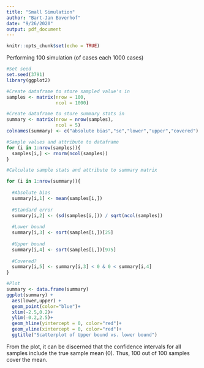 ```yaml
---
title: "Small Simulation"
author: "Bart-Jan Boverhof"
date: "9/26/2020"
output: pdf_document
---
```


```r
knitr::opts_chunk$set(echo = TRUE)
```

Performing 100 simulation (of cases each 1000 cases) 
```r
#Set seed
set.seed(3791)
library(ggplot2)

#Create dataframe to store sampled value's in 
samples <- matrix(nrow = 100,
                  ncol = 1000)

#Create dataframe to store summary stats in
summary <- matrix(nrow = nrow(samples),
                  ncol = 5)
colnames(summary) <- c("absolute bias","se","lower","upper","covered")

#Sample values and attribute to dataframe
for (i in 1:nrow(samples)){
  samples[i,] <- rnorm(ncol(samples))
}

#Calculate sample stats and attribute to summary matrix

for (i in 1:nrow(summary)){
  
  #Absolute bias
  summary[i,1] <- mean(samples[i,])
  
  #Standard error
  summary[i,2] <- (sd(samples[i,])) / sqrt(ncol(samples))
  
  #Lower bound
  summary[i,3] <- sort(samples[i,])[25]
  
  #Upper bound 
  summary[i,4] <- sort(samples[i,])[975]
  
  #Covered?
  summary[i,5] <- summary[i,3] < 0 & 0 < summary[i,4]
} 

#Plot
summary <- data.frame(summary)
ggplot(summary) +
  aes(lower,upper) +
  geom_point(color="blue")+
  xlim(-2.5,0.2)+
  ylim(-0.2,2.5)+
  geom_hline(yintercept = 0, color="red")+
  geom_vline(xintercept = 0, color="red")+
  ggtitle("Scatterplot of Upper bound vs. lower bound")
```
From the plot, it can be discerned that the confidence intervals for all samples include the true sample mean (0). Thus, 100 out of 100 samples cover the mean.
